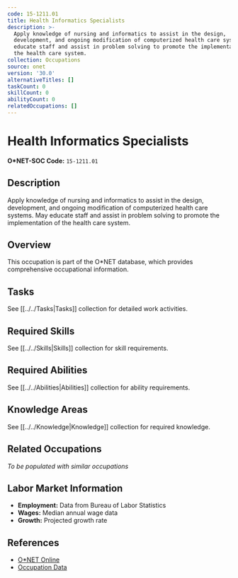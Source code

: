 ```yaml
---
code: 15-1211.01
title: Health Informatics Specialists
description: >-
  Apply knowledge of nursing and informatics to assist in the design,
  development, and ongoing modification of computerized health care systems. May
  educate staff and assist in problem solving to promote the implementation of
  the health care system.
collection: Occupations
source: onet
version: '30.0'
alternativeTitles: []
taskCount: 0
skillCount: 0
abilityCount: 0
relatedOccupations: []
---
```

# Health Informatics Specialists

**O*NET-SOC Code:** `15-1211.01`

## Description

Apply knowledge of nursing and informatics to assist in the design, development, and ongoing modification of computerized health care systems. May educate staff and assist in problem solving to promote the implementation of the health care system.

## Overview

This occupation is part of the O*NET database, which provides comprehensive occupational information.

## Tasks

See [[../../Tasks|Tasks]] collection for detailed work activities.

## Required Skills

See [[../../Skills|Skills]] collection for skill requirements.

## Required Abilities

See [[../../Abilities|Abilities]] collection for ability requirements.

## Knowledge Areas

See [[../../Knowledge|Knowledge]] collection for required knowledge.

## Related Occupations

*To be populated with similar occupations*

## Labor Market Information

- **Employment:** Data from Bureau of Labor Statistics
- **Wages:** Median annual wage data
- **Growth:** Projected growth rate

## References

- [O*NET Online](https://www.onetonline.org/link/summary/15-1211.01)
- [Occupation Data](https://www.onetcenter.org/)
